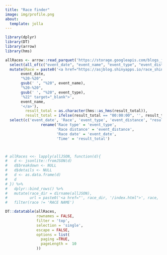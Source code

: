 ```yaml
---
title: "Race finder"
image: img/profile.png
about:
  template: jolla
---
```


```r

library(dplyr)
library(DT)
library(arrow)
library(hms)

allRaces <- arrow::read_parquet('https://storage.googleapis.com/blogs_josa/sport/parquets/main_dataset.parquet') |>
  select(all_of(c("event_date", "event_name", "event_type", "event_distance", "result_total"))) |>
  mutate(Race = paste0('<a href="https://asjblog.shinyapps.io/race_shiny/?_inputs_&selector=%22',
       event_date,
       "%20-%20",
       gsub(' ', "%20", event_name),
       "%20-%20",
       gsub(' ', "%20", event_type),
       '%22" target="_blank">',
       event_name, 
       '</a>'),
         result_total = as.character(hms::as_hms(result_total)),
         result_total = ifelse(result_total == "00:00:00", '', result_total)) |>
  select(c('event_date', 'Race', 'event_type', 'event_distance', "result_total")) |>
                rename('Race type' = 'event_type',
                       'Race distance' = 'event_distance',
                       'Race date' = 'event_date',
                       'Time' = 'result_total')



# allRaces <<- lapply(allJSON, function(d){
#   d <- jsonlite::fromJSON(d)
#   d$breakdown <- NULL
#   d$details <- NULL
#   d <- as.data.frame(d)
#   d
# }) %>%
#   dplyr::bind_rows() %>%
#   mutate(race_dir = dirname(allJSON),
#          url = paste0('<a href="', race_dir, '/index.html">', race, '</a>')) %>%
#   filter(race != 'RACE NAME')

DT::datatable(allRaces,
              rownames = FALSE,
              filter = 'top',
              selection = 'single',
              escape = FALSE,
              options = list(
                paging =TRUE,
                pageLength =  10
              ))
```
